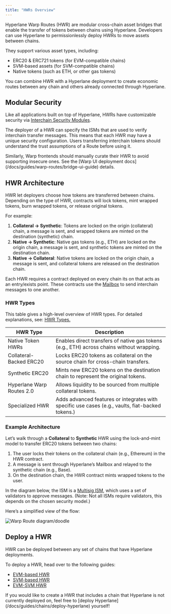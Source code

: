 ```yaml
---
title: "HWRs Overview"
---
```


Hyperlane Warp Routes (HWR) are modular cross-chain asset bridges that enable the transfer of tokens between chains using Hyperlane. Developers can use Hyperlane to permissionlessly deploy HWRs to move assets between chains.

They support various asset types, including:

- ERC20 & ERC721 tokens (for EVM-compatible chains)
- SVM-based assets (for SVM-compatible chains)
- Native tokens (such as ETH, or other gas tokens)

You can combine HWR with a Hyperlane deployment to create economic routes between any chain and others already connected through Hyperlane.

## Modular Security

Like all applications built on top of Hyperlane, HWRs have customizable security via [Interchain Security Modules](../../protocol/ISM/modular-security).

The deployer of a HWR can specify the ISMs that are used to verify interchain transfer messages. This means that each HWR may have a unique security configuration. Users transferring interchain tokens should understand the trust assumptions of a Route before using it.

<Note>
  Similarly, Warp frontends should manually curate their HWR to avoid supporting
  insecure ones. See the [Warp UI deployment
  docs](/docs/guides/warp-routes/bridge-ui-guide) details.
</Note>

## HWR Architecture

HWR let deployers choose how tokens are transferred between chains. Depending on the type of HWR, contracts will lock tokens, mint wrapped tokens, burn wrapped tokens, or release original tokens.

For example:

1. **Collateral → Synthetic**: Tokens are locked on the origin (collateral) chain, a message is sent, and wrapped tokens are minted on the destination (synthetic) chain.
2. **Native → Synthetic**: Native gas tokens (e.g., ETH) are locked on the origin chain, a message is sent, and synthetic tokens are minted on the destination chain.
3. **Native → Collateral**: Native tokens are locked on the origin chain, a message is sent, and collateral tokens are released on the destination chain.

Each HWR requires a contract deployed on every chain its on that acts as an entry/exists point. These contracts use the [Mailbox](/docs/protocol/core/mailbox) to send interchain messages to one another.

### HWR Types

This table gives a high-level overview of HWR types. For detailed explanations, see: [HWR Types.](./types)

| **HWR Type**              | **Description**                                                                                  |
| ------------------------- | ------------------------------------------------------------------------------------------------ |
| Native Token HWRs         | Enables direct transfers of native gas tokens (e.g., ETH) across chains without wrapping.        |
| Collateral-Backed ERC20   | Locks ERC20 tokens as collateral on the source chain for cross-chain transfers.                  |
| Synthetic ERC20           | Mints new ERC20 tokens on the destination chain to represent the original tokens.                |
| Hyperlane Warp Routes 2.0 | Allows liquidity to be sourced from multiple collateral tokens.                                  |
| Specialized HWR           | Adds advanced features or integrates with specific use cases (e.g., vaults, fiat-backed tokens.) |

### Example Architecture

Let’s walk through a **Collateral** to **Synthetic** HWR using the lock-and-mint model to transfer ERC20 tokens between two chains:

1. The user locks their tokens on the collateral chain (e.g., Ethereum) in the HWR contract.
2. A message is sent through Hyperlane’s Mailbox and relayed to the synthetic chain (e.g., Base).
3. On the destination chain, the HWR contract mints wrapped tokens to the user.

In the diagram below, the ISM is a [Multisig ISM](/docs/protocol/ISM/standard-ISMs/multisig-ISM), which uses a set of validators to approve messages. (Note: Not all ISMs require validators, this depends on the chosen security model.)

Here’s a simplified view of the flow:

![Warp Route diagram/doodle](/images/docs/protocol/warp-routes/warp-route.png)

## Deploy a HWR

HWR can be deployed between any set of chains that have Hyperlane deployments.

To deploy a HWR, head over to the following guides:

- [EVM-based HWR](/docs/guides/quickstart/deploy-warp-route)
- [SVM-based HWR](/docs/guides/warp-routes/svm/svm-warp-route-guide)
- [EVM-SVM HWR](/docs/guides/warp-routes/evm-svm-warp-route-guide)

<Tip>
  If you would like to create a HWR that includes a chain that Hyperlane is not
  currently deployed on, feel free to [deploy
  Hyperlane](/docs/guides/chains/deploy-hyperlane) yourself!
</Tip>
